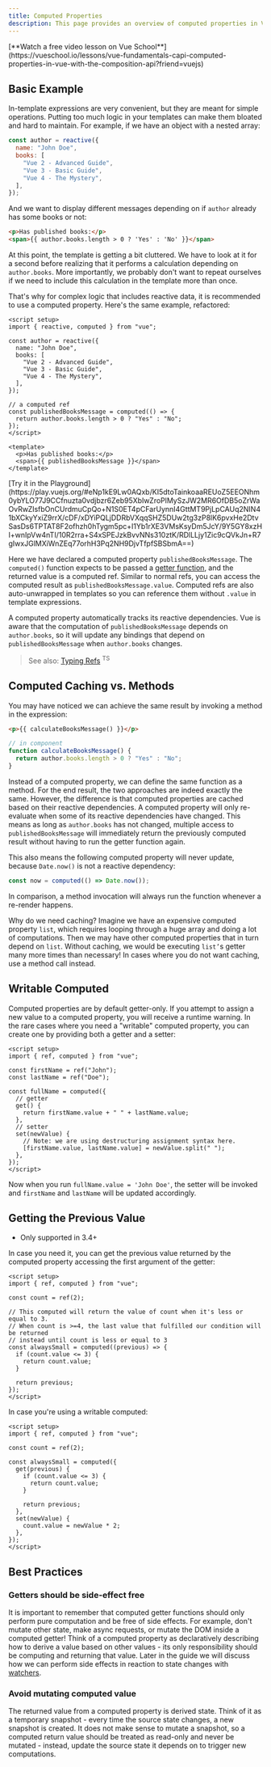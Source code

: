 ```yaml
---
title: Computed Properties
description: This page provides an overview of computed properties in Vue.js, demonstrating their usage and advantages in managing reactive data.
---
```


<span class="custom-link">
  [**Watch a free video lesson on Vue
  School**](https://vueschool.io/lessons/vue-fundamentals-capi-computed-properties-in-vue-with-the-composition-api?friend=vuejs)
</span>

## Basic Example​

In-template expressions are very convenient, but they are meant for simple operations. Putting too much logic in your templates can make them bloated and hard to maintain. For example, if we have an object with a nested array:

```js
const author = reactive({
  name: "John Doe",
  books: [
    "Vue 2 - Advanced Guide",
    "Vue 3 - Basic Guide",
    "Vue 4 - The Mystery",
  ],
});
```

And we want to display different messages depending on if `author` already has some books or not:

```html
<p>Has published books:</p>
<span>{{ author.books.length > 0 ? 'Yes' : 'No' }}</span>
```

At this point, the template is getting a bit cluttered. We have to look at it for a second before realizing that it performs a calculation depending on `author.books`. More importantly, we probably don't want to repeat ourselves if we need to include this calculation in the template more than once.

That's why for complex logic that includes reactive data, it is recommended to use a computed property. Here's the same example, refactored:

```vue
<script setup>
import { reactive, computed } from "vue";

const author = reactive({
  name: "John Doe",
  books: [
    "Vue 2 - Advanced Guide",
    "Vue 3 - Basic Guide",
    "Vue 4 - The Mystery",
  ],
});

// a computed ref
const publishedBooksMessage = computed(() => {
  return author.books.length > 0 ? "Yes" : "No";
});
</script>

<template>
  <p>Has published books:</p>
  <span>{{ publishedBooksMessage }}</span>
</template>
```

<span class="custom-link">
  [Try it in the
  Playground](https://play.vuejs.org/#eNp1kE9Lw0AQxb/KI5dtoTainkoaaREUoZ5EEONhm0ybYLO77J9CCfnuzta0vdjbzr6Zeb95XbIwZroPlMySzJW2MR6OfDB5oZrWaOvRwZIsfbOnCUrdmuCpQo+N1S0ET4pCFarUynnI4GttMT9PjLpCAUq2NIN41bXCkyYxiZ9rrX/cDF/xDYiPQLjDDRbVXqqSHZ5DUw2tg3zP8lK6pvxHe2DtvSasDs6TPTAT8F2ofhzh0hTygm5pc+I1Yb1rXE3VMsKsyDm5JcY/9Y5GY8xzHI+wnIpVw4nTI/10R2rra+S4xSPEJzkBvvNNs310ztK/RDlLLjy1Zic9cQVkJn+R7gIwxJGlMXiWnZEq77orhH3Pq2NH9DjvTfpfSBSbmA==)
</span>
&nbsp;

Here we have declared a computed property `publishedBooksMessage`. The `computed()` function expects to be passed a <span class="custom-link">[getter function](https://developer.mozilla.org/en-US/docs/Web/JavaScript/Reference/Functions/get#description)</span>, and the returned value is a computed ref. Similar to normal refs, you can access the computed result as `publishedBooksMessage.value`. Computed refs are also auto-unwrapped in templates so you can reference them without `.value` in template expressions.

A computed property automatically tracks its reactive dependencies. Vue is aware that the computation of `publishedBooksMessage` depends on `author.books`, so it will update any bindings that depend on `publishedBooksMessage` when `author.books` changes.

> See also: <span class="custom-link">[Typing Refs](https://vuejs.org/guide/typescript/composition-api#typing-computed)</span> <sup>TS</sup>

## Computed Caching vs. Methods

You may have noticed we can achieve the same result by invoking a method in the expression:

```html
<p>{{ calculateBooksMessage() }}</p>
```

```js
// in component
function calculateBooksMessage() {
  return author.books.length > 0 ? "Yes" : "No";
}
```

Instead of a computed property, we can define the same function as a method. For the end result, the two approaches are indeed exactly the same. However, the difference is that computed properties are cached based on their reactive dependencies. A computed property will only re-evaluate when some of its reactive dependencies have changed. This means as long as `author.books` has not changed, multiple access to `publishedBooksMessage` will immediately return the previously computed result without having to run the getter function again.

This also means the following computed property will never update, because `Date.now()` is not a reactive dependency:

```js
const now = computed(() => Date.now());
```

In comparison, a method invocation will always run the function whenever a re-render happens.

Why do we need caching? Imagine we have an expensive computed property `list`, which requires looping through a huge array and doing a lot of computations. Then we may have other computed properties that in turn depend on `list`. Without caching, we would be executing `list’`s getter many more times than necessary! In cases where you do not want caching, use a method call instead.

## Writable Computed​

Computed properties are by default getter-only. If you attempt to assign a new value to a computed property, you will receive a runtime warning. In the rare cases where you need a "writable" computed property, you can create one by providing both a getter and a setter:

```vue
<script setup>
import { ref, computed } from "vue";

const firstName = ref("John");
const lastName = ref("Doe");

const fullName = computed({
  // getter
  get() {
    return firstName.value + " " + lastName.value;
  },
  // setter
  set(newValue) {
    // Note: we are using destructuring assignment syntax here.
    [firstName.value, lastName.value] = newValue.split(" ");
  },
});
</script>
```

Now when you run `fullName.value = 'John Doe'`, the setter will be invoked and `firstName` and `lastName` will be updated accordingly.

## Getting the Previous Value​

- Only supported in 3.4+

In case you need it, you can get the previous value returned by the computed property accessing the first argument of the getter:

```vue
<script setup>
import { ref, computed } from "vue";

const count = ref(2);

// This computed will return the value of count when it's less or equal to 3.
// When count is >=4, the last value that fulfilled our condition will be returned
// instead until count is less or equal to 3
const alwaysSmall = computed((previous) => {
  if (count.value <= 3) {
    return count.value;
  }

  return previous;
});
</script>
```

In case you're using a writable computed:

```vue
<script setup>
import { ref, computed } from "vue";

const count = ref(2);

const alwaysSmall = computed({
  get(previous) {
    if (count.value <= 3) {
      return count.value;
    }

    return previous;
  },
  set(newValue) {
    count.value = newValue * 2;
  },
});
</script>
```

## Best Practices​

### Getters should be side-effect free​

It is important to remember that computed getter functions should only perform pure computation and be free of side effects. For example, don't mutate other state, make async requests, or mutate the DOM inside a computed getter! Think of a computed property as declaratively describing how to derive a value based on other values - its only responsibility should be computing and returning that value. Later in the guide we will discuss how we can perform side effects in reaction to state changes with <span class="custom-link">[watchers](https://vuejs.org/guide/essentials/watchers)</span>.

### Avoid mutating computed value​

The returned value from a computed property is derived state. Think of it as a temporary snapshot - every time the source state changes, a new snapshot is created. It does not make sense to mutate a snapshot, so a computed return value should be treated as read-only and never be mutated - instead, update the source state it depends on to trigger new computations.

